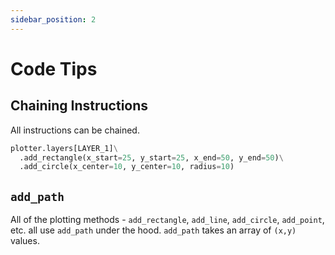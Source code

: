 ```yaml
---
sidebar_position: 2
---
```


# Code Tips

## Chaining Instructions

All instructions can be chained.

```python
plotter.layers[LAYER_1]\
  .add_rectangle(x_start=25, y_start=25, x_end=50, y_end=50)\
  .add_circle(x_center=10, y_center=10, radius=10)
```

## `add_path`

All of the plotting methods - `add_rectangle`, `add_line`, `add_circle`, `add_point`, etc. all use `add_path` under the hood. `add_path` takes an array of `(x,y)` values.